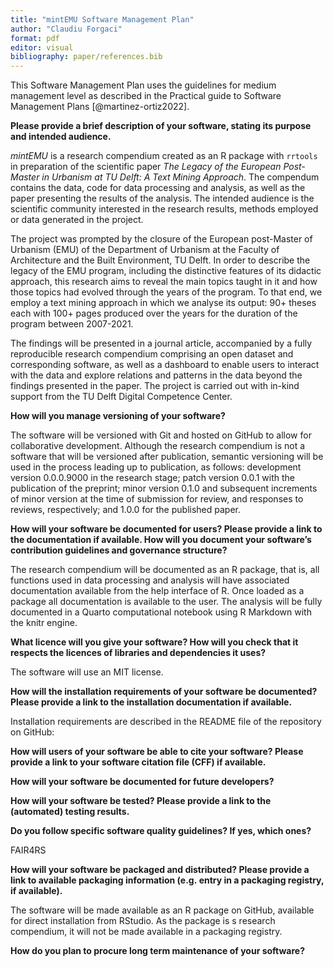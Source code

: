```yaml
---
title: "mintEMU Software Management Plan"
author: "Claudiu Forgaci"
format: pdf
editor: visual
bibliography: paper/references.bib
---
```


This Software Management Plan uses the guidelines for medium management level as described in the Practical guide to Software Management Plans [@martinez-ortiz2022].

**Please provide a brief description of your software, stating its purpose and intended audience.**

*mintEMU* is a research compendium created as an R package with `rrtools` in preparation of the scientific paper *The Legacy of the European Post-Master in Urbanism at TU Delft: A Text Mining Approach*. The compendum contains the data, code for data processing and analysis, as well as the paper presenting the results of the analysis. The intended audience is the scientific community interested in the research results, methods employed or data generated in the project.

The project was prompted by the closure of the European post-Master of Urbanism (EMU) of the Department of Urbanism at the Faculty of Architecture and the Built Environment, TU Delft. In order to describe the legacy of the EMU program, including the distinctive features of its didactic approach, this research aims to reveal the main topics taught in it and how those topics had evolved through the years of the program. To that end, we employ a text mining approach in which we analyse its output: 90+ theses each with 100+ pages produced over the years for the duration of the program between 2007-2021.

The findings will be presented in a journal article, accompanied by a fully reproducible research compendium comprising an open dataset and corresponding software, as well as a dashboard to enable users to interact with the data and explore relations and patterns in the data beyond the findings presented in the paper. The project is carried out with in-kind support from the TU Delft Digital Competence Center.

**How will you manage versioning of your software?**

The software will be versioned with Git and hosted on GitHub to allow for collaborative development. Although the research compendium is not a software that will be versioned after publication, semantic versioning will be used in the process leading up to publication, as follows: development version 0.0.0.9000 in the research stage; patch version 0.0.1 with the publication of the preprint; minor version 0.1.0 and subsequent increments of minor version at the time of submission for review, and responses to reviews, respectively; and 1.0.0 for the published paper.

**How will your software be documented for users? Please provide a link to the documentation if available. How will you document your software's contribution guidelines and governance structure?**

The research compendium will be documented as an R package, that is, all functions used in data processing and analysis will have associated documentation available from the help interface of R. Once loaded as a package all documentation is available to the user. The analysis will be fully documented in a Quarto computational notebook using R Markdown with the knitr engine.

**What licence will you give your software? How will you check that it respects the licences of libraries and dependencies it uses?**

The software will use an MIT license.

**How will the installation requirements of your software be documented? Please provide a link to the installation documentation if available.**

Installation requirements are described in the README file of the repository on GitHub:

**How will users of your software be able to cite your software? Please provide a link to your software citation file (CFF) if available.**

**How will your software be documented for future developers?**

**How will your software be tested? Please provide a link to the (automated) testing results.**

**Do you follow specific software quality guidelines? If yes, which ones?**

FAIR4RS

**How will your software be packaged and distributed? Please provide a link to available packaging information (e.g. entry in a packaging registry, if available).**

The software will be made available as an R package on GitHub, available for direct installation from RStudio. As the package is s research compendium, it will not be made available in a packaging registry.

**How do you plan to procure long term maintenance of your software?**
